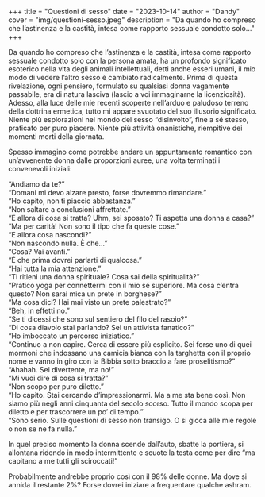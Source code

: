 +++
title = "Questioni di sesso"
date = "2023-10-14"
author = "Dandy"
cover = "img/questioni-sesso.jpeg"
description = "Da quando ho compreso che l’astinenza e la castità, intesa come rapporto sessuale condotto solo..."
+++

Da quando ho compreso che l’astinenza e la castità, intesa come rapporto sessuale condotto solo con la persona amata, ha un profondo significato esoterico nella vita degli animali intellettuali, detti anche esseri umani, il mio modo di vedere l’altro sesso è cambiato radicalmente. Prima di questa rivelazione, ogni pensiero, formulato su qualsiasi donna vagamente passabile, era di natura lasciva (lascio a voi immaginarne la licenziosità). Adesso, alla luce delle mie recenti scoperte nell’arduo e paludoso terreno della dottrina ermetica, tutto mi appare svuotato del suo illusorio significato.
Niente più esplorazioni nel mondo del sesso “disinvolto”, fine a sé stesso, praticato per puro piacere. Niente più attività onanistiche, riempitive dei momenti morti della giornata.

Spesso immagino come potrebbe andare un appuntamento romantico con un’avvenente donna dalle proporzioni auree, una volta terminati i convenevoli iniziali:

“Andiamo da te?”  
“Domani mi devo alzare presto, forse dovremmo rimandare.”  
“Ho capito, non ti piaccio abbastanza.”  
“Non saltare a conclusioni affrettate.”  
“E allora di cosa si tratta? Uhm, sei sposato? Ti aspetta una donna a casa?”  
“Ma per carità! Non sono il tipo che fa queste cose.”  
“E allora cosa nascondi?”  
“Non nascondo nulla. È che…”  
“Cosa? Vai avanti.”  
“È che prima dovrei parlarti di qualcosa.”  
“Hai tutta la mia attenzione.”  
“Ti ritieni una donna spirituale? Cosa sai della spiritualità?”  
“Pratico yoga per connettermi con il mio sé superiore. Ma cosa c’entra questo? Non sarai mica un prete in borghese?”  
“Ma cosa dici? Hai mai visto un prete palestrato?”  
“Beh, in effetti no.”  
“Se ti dicessi che sono sul sentiero del filo del rasoio?”  
“Di cosa diavolo stai parlando? Sei un attivista fanatico?”  
“Ho imboccato un percorso iniziatico.”  
“Continuo a non capire. Cerca di essere più esplicito. Sei forse uno di quei mormoni che indossano una camicia bianca con la targhetta con il proprio nome e vanno in giro con la Bibbia sotto braccio a fare proselitismo?”  
“Ahahah. Sei divertente, ma no!”  
“Mi vuoi dire di cosa si tratta?”  
“Non scopo per puro diletto.”  
“Ho capito. Stai cercando d’impressionarmi. Ma a me sta bene così. Non siamo più negli anni cinquanta del secolo scorso. Tutto il mondo scopa per diletto e per trascorrere un po’ di tempo.”  
“Sono serio. Sulle questioni di sesso non transigo. O si gioca alle mie regole o non se ne fa nulla.”  

In quel preciso momento la donna scende dall’auto, sbatte la portiera, si allontana ridendo in modo intermittente e scuote la testa come per dire “ma capitano a me tutti gli sciroccati!”

Probabilmente andrebbe proprio così con il 98% delle donne. Ma dove si annida il restante 2%? Forse dovrei iniziare a frequentare qualche ashram.
